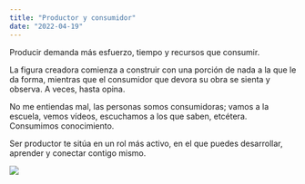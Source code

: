 ```yaml
---
title: "Productor y consumidor"
date: "2022-04-19"
---
```


Producir demanda más esfuerzo, tiempo y recursos que consumir.

La figura creadora comienza a construir con una porción de nada a la que le da forma, mientras que el consumidor que devora su obra se sienta y observa. A veces, hasta opina.

No me entiendas mal, las personas somos consumidoras; vamos a la escuela, vemos vídeos, escuchamos a los que saben, etcétera. Consumimos conocimiento.

Ser productor te sitúa en un rol más activo, en el que puedes desarrollar, aprender y conectar contigo mismo.

![](https://ik.imagekit.io/manuelalferez/dotcom/understanding-the-rest-architectural-style/producir-consumir_1mCkq2FnL.png?ik-sdk-version=javascript-1.4.3&updatedAt=1656746460262)